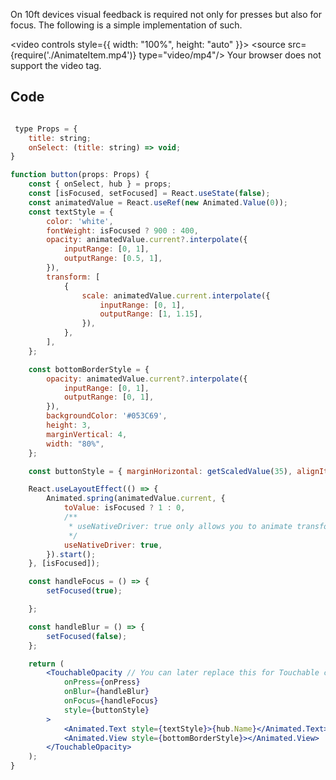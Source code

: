 
On 10ft devices visual feedback is required not only for presses but also for focus. The following is a simple implementation of such. 


<video controls style={{ width: "100%", height: "auto" }}>
  <source src={require('./AnimateItem.mp4')} type="video/mp4"/>
  Your browser does not support the video tag.
</video>




## Code

```jsx

 type Props = {
    title: string;
    onSelect: (title: string) => void;
}

function button(props: Props) {
    const { onSelect, hub } = props;
    const [isFocused, setFocused] = React.useState(false);
    const animatedValue = React.useRef(new Animated.Value(0));
    const textStyle = {
        color: 'white',
        fontWeight: isFocused ? 900 : 400,
        opacity: animatedValue.current?.interpolate({
            inputRange: [0, 1],
            outputRange: [0.5, 1],
        }),
        transform: [
            {
                scale: animatedValue.current.interpolate({
                    inputRange: [0, 1],
                    outputRange: [1, 1.15],
                }),
            },
        ],
    };

    const bottomBorderStyle = {
        opacity: animatedValue.current?.interpolate({
            inputRange: [0, 1],
            outputRange: [0, 1],
        }),
        backgroundColor: '#053C69',
        height: 3,
        marginVertical: 4,
        width: "80%",
    };

    const buttonStyle = { marginHorizontal: getScaledValue(35), alignItems: 'center' };

    React.useLayoutEffect(() => {
        Animated.spring(animatedValue.current, {
            toValue: isFocused ? 1 : 0,
            /**
             * useNativeDriver: true only allows you to animate transform and opacity.
             */
            useNativeDriver: true,
        }).start();
    }, [isFocused]);

    const handleFocus = () => {
        setFocused(true);

    };

    const handleBlur = () => {
        setFocused(false);
    };

    return (
        <TouchableOpacity // You can later replace this for Touchable component if supported.
            onPress={onPress}
            onBlur={handleBlur}
            onFocus={handleFocus}
            style={buttonStyle}
        >
            <Animated.Text style={textStyle}>{hub.Name}</Animated.Text>
            <Animated.View style={bottomBorderStyle}></Animated.View>
        </TouchableOpacity>
    );
}
```


